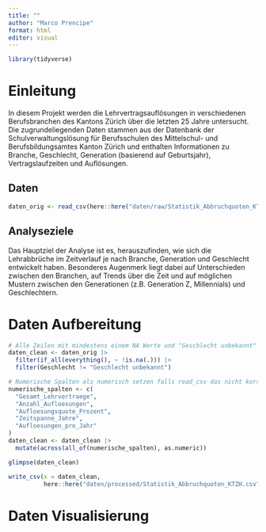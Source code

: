 ```yaml
---
title: ""
author: "Marco Prencipe"
format: html
editor: visual
---
```


```r
library(tidyverse)
```

# Einleitung

In diesem Projekt werden die Lehrvertragsauflösungen in verschiedenen Berufsbranchen des Kantons Zürich über die letzten 25 Jahre untersucht. Die zugrundeliegenden Daten stammen aus der Datenbank der Schulverwaltungslösung für Berufsschulen des Mittelschul- und Berufsbildungsamtes Kanton Zürich und enthalten Informationen zu Branche, Geschlecht, Generation (basierend auf Geburtsjahr), Vertragslaufzeiten und Auflösungen.

## Daten

```r
daten_orig <- read_csv(here::here("daten/raw/Statistik_Abbruchquoten_KTZH.csv"), na = c("", "NULL"))
```

## Analyseziele

Das Hauptziel der Analyse ist es, herauszufinden, wie sich die Lehrabbrüche im Zeitverlauf je nach Branche, Generation und Geschlecht entwickelt haben. Besonderes Augenmerk liegt dabei auf Unterschieden zwischen den Branchen, auf Trends über die Zeit und auf möglichen Mustern zwischen den Generationen (z.B. Generation Z, Millennials) und Geschlechtern.

# Daten Aufbereitung

```r
# Alle Zeilen mit mindestens einem NA Werte und "Geschlecht unbekannt" entfernen
daten_clean <- daten_orig |>
  filter(if_all(everything(), ~ !is.na(.))) |>
  filter(Geschlecht != "Geschlecht unbekannt")

# Numerische Spalten als numerisch setzen falls read_csv das nicht korrekt erkennt
numerische_spalten <- c(
  "Gesamt_Lehrvertraege", 
  "Anzahl_Aufloesungen",
  "Aufloesungsquote_Prozent",
  "Zeitspanne_Jahre",
  "Aufloesungen_pro_Jahr"
)
daten_clean <- daten_clean |>
  mutate(across(all_of(numerische_spalten), as.numeric))

glimpse(daten_clean)

write_csv(x = daten_clean, 
          here::here("daten/processed/Statistik_Abbruchquoten_KTZH.csv"))
```

# Daten Visualisierung

```r

```
